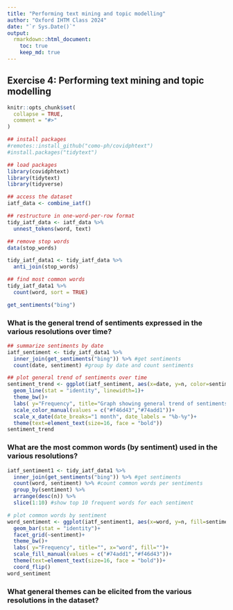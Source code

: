 ```yaml
---
title: "Performing text mining and topic modelling"
author: "Oxford IHTM Class 2024"
date: "`r Sys.Date()`"
output: 
  rmarkdown::html_document:
    toc: true
    keep_md: true
---
```


## Exercise 4: Performing text mining and topic modelling
```r
knitr::opts_chunk$set(
  collapse = TRUE,
  comment = "#>"
)

## install packages
#remotes::install_github("como-ph/covidphtext")
#install.packages("tidytext")

## load packages
library(covidphtext)
library(tidytext)
library(tidyverse)

## access the dataset
iatf_data <- combine_iatf()
```


```r
## restructure in one-word-per-row format
tidy_iatf_data <- iatf_data %>%
  unnest_tokens(word, text)

## remove stop words
data(stop_words)

tidy_iatf_data1 <- tidy_iatf_data %>%
  anti_join(stop_words)

## find most common words
tidy_iatf_data1 %>%
  count(word, sort = TRUE)

get_sentiments("bing")
```

### What is the general trend of sentiments expressed in the various resolutions over time?
```r
## summarize sentiments by date
iatf_sentiment <- tidy_iatf_data1 %>%
  inner_join(get_sentiments("bing")) %>% #get sentiments
  count(date, sentiment) #group by date and count sentiments

## plot general trend of sentiments over time
sentiment_trend <- ggplot(iatf_sentiment, aes(x=date, y=n, color=sentiment))+
  geom_line(stat = "identity", linewidth=1)+
  theme_bw()+
  labs( y="Frequency", title="Graph showing general trend of sentiments", x="Date", fill="Sentiment")+
  scale_color_manual(values = c("#f46d43","#74add1"))+
  scale_x_date(date_breaks="1 month", date_labels = "%b-%y")+
  theme(text=element_text(size=16, face = "bold"))
sentiment_trend
```


### What are the most common words (by sentiment) used in the various resolutions?
```r
iatf_sentiment1 <- tidy_iatf_data1 %>%
  inner_join(get_sentiments("bing")) %>% #get sentiments
  count(word, sentiment) %>% #count common words per sentiments
  group_by(sentiment) %>%
  arrange(desc(n)) %>% 
  slice(1:10) #show top 10 frequent words for each sentiment

# plot common words by sentiment
word_sentiment <- ggplot(iatf_sentiment1, aes(x=word, y=n, fill=sentiment))+
  geom_bar(stat = "identity")+
  facet_grid(~sentiment)+
  theme_bw()+
  labs( y="Frequency", title="", x="word", fill="")+
  scale_fill_manual(values = c("#74add1","#f46d43"))+
  theme(text=element_text(size=16, face = "bold"))+
  coord_flip()
word_sentiment
```

### What general themes can be elicited from the various resolutions in the dataset?
```r

```


